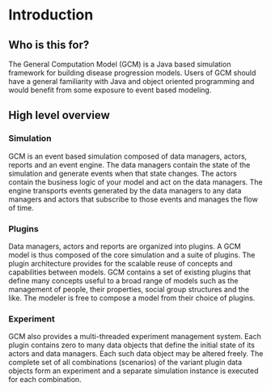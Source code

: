 # Introduction

## Who is this for?

The General Computation Model (GCM) is a Java based simulation framework for building disease progression models. Users of GCM should have a general familiarity with Java and object oriented programming and would benefit from some exposure to event based modeling.

## High level overview

### Simulation

GCM is an event based simulation composed of data managers, actors, reports and an event engine. The data managers contain the state of the simulation and generate events when that state changes. The actors contain the business logic of your model and act on the data managers. The engine transports events generated by the data managers to any data managers and actors that subscribe to those events and manages the flow of time.

### Plugins

Data managers, actors and reports are organized into plugins. A GCM model is thus composed of the core simulation and a suite of plugins. The plugin architecture provides for the scalable reuse of concepts and capabilities between models. GCM contains a set of existing plugins that define many concepts useful to a broad range of models such as the management of people, their properties, social group structures and the like. The modeler is free to compose a model from their choice of plugins.

### Experiment

GCM also provides a multi-threaded experiment management system. Each plugin contains zero to many data objects that define the initial state of its actors and data managers. Each such data object may be altered freely. The complete set of all combinations (scenarios) of the variant plugin data objects form an experiment and a separate simulation instance is executed for each combination.
